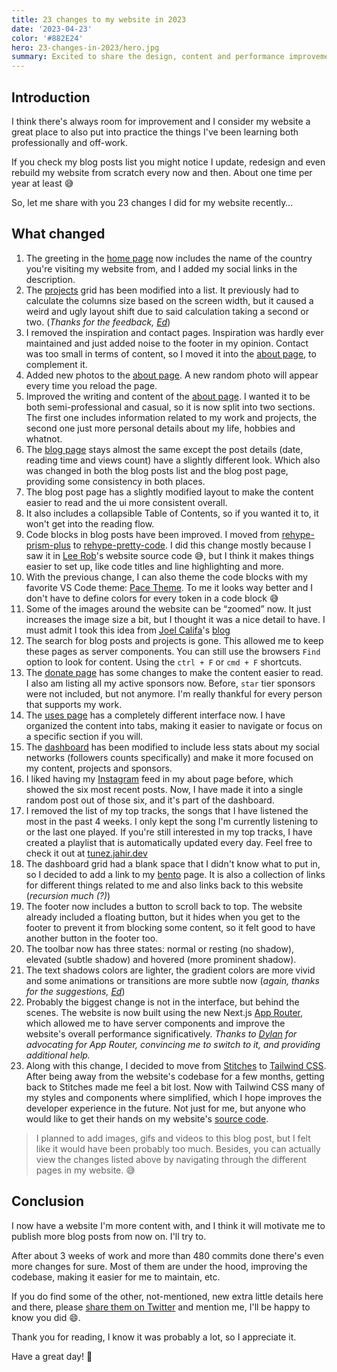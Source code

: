 ```yaml
---
title: 23 changes to my website in 2023
date: '2023-04-23'
color: '#882E24'
hero: 23-changes-in-2023/hero.jpg
summary: Excited to share the design, content and performance improvements
---
```


## Introduction

I think there's always room for improvement and I consider my website a great place to also put into practice the things I've been learning both professionally and off-work.

If you check my blog posts list you might notice I update, redesign and even rebuild my website from scratch every now and then. About one time per year at least 😅

So, let me share with you 23 changes I did for my website recently…

## What changed

1. The greeting in the [home page](/) now includes the name of the country you're visiting my website from, and I added my social links in the description.
2. The [projects](/projects) grid has been modified into a list. It previously had to calculate the columns size based on the screen width, but it caused a weird and ugly layout shift due to said calculation taking a second or two.
   (_Thanks for the feedback, [Ed](https://twitter.com/edpratti)_)
3. I removed the inspiration and contact pages. Inspiration was hardly ever maintained and just added noise to the footer in my opinion. Contact was too small in terms of content, so I moved it into the [about page](/about), to complement it.
4. Added new photos to the [about page](/about). A new random photo will appear every time you reload the page.
5. Improved the writing and content of the [about page](/about). I wanted it to be both semi-professional and casual, so it is now split into two sections. The first one includes information related to my work and projects, the second one just more personal details about my life, hobbies and whatnot.
6. The [blog page](/blog) stays almost the same except the post details (date, reading time and views count) have a slightly different look. Which also was changed in both the blog posts list and the blog post page, providing some consistency in both places.
7. The blog post page has a slightly modified layout to make the content easier to read and the ui more consistent overall.
8. It also includes a collapsible Table of Contents, so if you wanted it to, it won't get into the reading flow.
9. Code blocks in blog posts have been improved. I moved from [rehype-prism-plus](https://www.npmjs.com/package/rehype-prism-plus) to [rehype-pretty-code](https://rehype-pretty-code.netlify.app/). I did this change mostly because I saw it in [Lee Rob](https://leerob.io/)'s website source code 😅, but I think it makes things easier to set up, like code titles and line highlighting and more.
10. With the previous change, I can also theme the code blocks with my favorite VS Code theme: [Pace Theme](https://github.com/fabian-hiller/vscode-pace-theme). To me it looks way better and I don't have to define colors for every token in a code block 😅
11. Some of the images around the website can be “zoomed” now. It just increases the image size a bit, but I thought it was a nice detail to have. I must admit I took this idea from [Joel Califa](https://joelcalifa.com/)'s [blog](https://joelcalifa.com/blog/)
12. The search for blog posts and projects is gone. This allowed me to keep these pages as server components. You can still use the browsers `Find` option to look for content. Using the `ctrl + F` or `cmd + F` shortcuts.
13. The [donate page](/donate) has some changes to make the content easier to read. I also am listing all my active sponsors now. Before, `star` tier sponsors were not included, but not anymore. I'm really thankful for every person that supports my work.
14. The [uses page](/uses) has a completely different interface now. I have organized the content into tabs, making it easier to navigate or focus on a specific section if you will.
15. The [dashboard](/dashboard) has been modified to include less stats about my social networks (followers counts specifically) and make it more focused on my content, projects and sponsors.
16. I liked having my [Instagram](https://instagram.com/jahirfiquitiva) feed in my about page before, which showed the six most recent posts. Now, I have made it into a single random post out of those six, and it's part of the dashboard.
17. I removed the list of my top tracks, the songs that I have listened the most in the past 4 weeks. I only kept the song I'm currently listening to or the last one played.
    If you're still interested in my top tracks, I have created a playlist that is automatically updated every day. Feel free to check it out at [tunez.jahir.dev](https://tunez.jahir.dev)
18. The dashboard grid had a blank space that I didn't know what to put in, so I decided to add a link to my [bento](https://links.jahir.dev) page. It is also a collection of links for different things related to me and also links back to this website (_recursion much (?)_)
19. The footer now includes a button to scroll back to top. The website already included a floating button, but it hides when you get to the footer to prevent it from blocking some content, so it felt good to have another button in the footer too.
20. The toolbar now has three states: normal or resting (no shadow), elevated (subtle shadow) and hovered (more prominent shadow).
21. The text shadows colors are lighter, the gradient colors are more vivid and some animations or transitions are more subtle now (_again, thanks for the suggestions, [Ed](https://twitter.com/edpratti)_)
22. Probably the biggest change is not in the interface, but behind the scenes. The website is now built using the new Next.js [App Router](https://beta.nextjs.org/docs/getting-started#introducing-the-app-router), which allowed me to have server components and improve the website's overall performance significatively.
    _Thanks to [Dylan](https://evowizz.dev) for advocating for App Router, convincing me to switch to it, and providing additional help._
23. Along with this change, I decided to move from [Stitches](https://stitches.dev) to [Tailwind CSS](https://tailwindcss.com/). After being away from the website's codebase for a few months, getting back to Stitches made me feel a bit lost. Now with Tailwind CSS many of my styles and components where simplified, which I hope improves the developer experience in the future. Not just for me, but anyone who would like to get their hands on my website's [source code](https://github.com/jahirfiquitiva/jahir.dev).

> I planned to add images, gifs and videos to this blog post, but I felt like it would have been probably too much. Besides, you can actually view the changes listed above by navigating through the different pages in my website. 😅

## Conclusion

I now have a website I'm more content with, and I think it will motivate me to publish more blog posts from now on. I'll try to.

After about 3 weeks of work and more than 480 commits done there's even more changes for sure. Most of them are under the hood, improving the codebase, making it easier for me to maintain, etc.

If you do find some of the other, not-mentioned, new extra little details here and there, please [share them on Twitter](https://twitter.com/intent/tweet?text=Hey%20%40jahirfiquitiva%0A) and mention me, I'll be happy to know you did 😄.

Thank you for reading, I know it was probably a lot, so I appreciate it.

Have a great day! 👋
